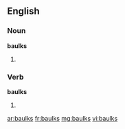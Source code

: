 ==English==

===Noun===
'''baulks'''

# {{British}} {{alternative plural of|[[baulk]]|[[balks]]}}

===Verb===
'''baulks'''

# {{British}} {{third-person singular of|[[baulk]]}} {{alternative spelling of|[[balks]]}}

[[ar:baulks]]
[[fr:baulks]]
[[mg:baulks]]
[[vi:baulks]]
